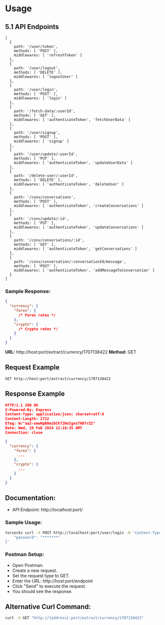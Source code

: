 # Usage

## 5.1 API Endpoints
```
[
  {
    path: '/user/token',
    methods: [ 'POST' ],
    middlewares: [ 'refreshToken' ]
  },
  {
    path: '/user/logout',
    methods: [ 'DELETE' ],
    middlewares: [ 'logoutUser' ]
  },
  {
    path: '/user/login',
    methods: [ 'POST' ],
    middlewares: [ 'login' ]
  },
  {
    path: '/fetch-data/:userId',
    methods: [ 'GET' ],
    middlewares: [ 'authenticateToken', 'fetchUserData' ]
  },
  {
    path: '/user/signup',
    methods: [ 'POST' ],
    middlewares: [ 'signup' ]
  },
  {
    path: '/user/update/:userId',
    methods: [ 'PUT' ],
    middlewares: [ 'authenticateToken', 'updateUserData' ]
  },
  {
    path: '/delete-user/:userId',
    methods: [ 'DELETE' ],
    middlewares: [ 'authenticateToken', 'deleteUser' ]
  },
  {
    path: '/conv/conversations',
    methods: [ 'POST' ],
    middlewares: [ 'authenticateToken', 'createConversations' ]
  },
  {
    path: '/conv/update/:id',
    methods: [ 'PUT' ],
    middlewares: [ 'authenticateToken', 'updateConversations' ]
  },
  {
    path: '/conv/conversations/:id',
    methods: [ 'GET' ],
    middlewares: [ 'authenticateToken', 'getConversations' ]
  },
  {
    path: '/conv/conversation/:conversationId/message',
    methods: [ 'POST' ],
    middlewares: [ 'authenticateToken', 'addMessageToConversation' ]
  }
]
```

### **Sample Response:**

```json
{
  "currency": {
    "forex": {
      /* Forex rates */
    },
    "crypto": {
      /* Crypto rates */
    }
  }
}
```

**URL:** http://host:port/extract/currency/1707138422
**Method:** GET

## Request Example

```http
GET http://host:port/extract/currency/1707138422
```

## Response Example

```json
HTTP/1.1 200 OK
X-Powered-By: Express
Content-Type: application/json; charset=utf-8
Content-Length: 2722
ETag: W/"aa2-xmwHpB0mzbCkT2NoIgnxTHD7rZI"
Date: Wed, 28 Feb 2024 12:16:35 GMT
Connection: close

{
  "currency": {
    "forex": {
      ...
    },
    "crypto": {
      ...
    }
  }
}
```

## Documentation:

- API Endpoint: http://localhost:port/

### Sample Usage:

```bash
torsocks curl -X POST http://localhost:port/user/login -H 'Content-Type: application/json'   -d '{  "username": "SadRedCat",
    "password": "*******"
}'

```
### Postman Setup:
- Open Postman.
- Create a new request.
- Set the request type to GET.
- Enter the URL: http://host:port/endpoint
- Click "Send" to execute the request.
- You should see the response.

## Alternative Curl Command:

```bash
curl -X GET "http://{address}:port/extract/currency/1707138422"
```

